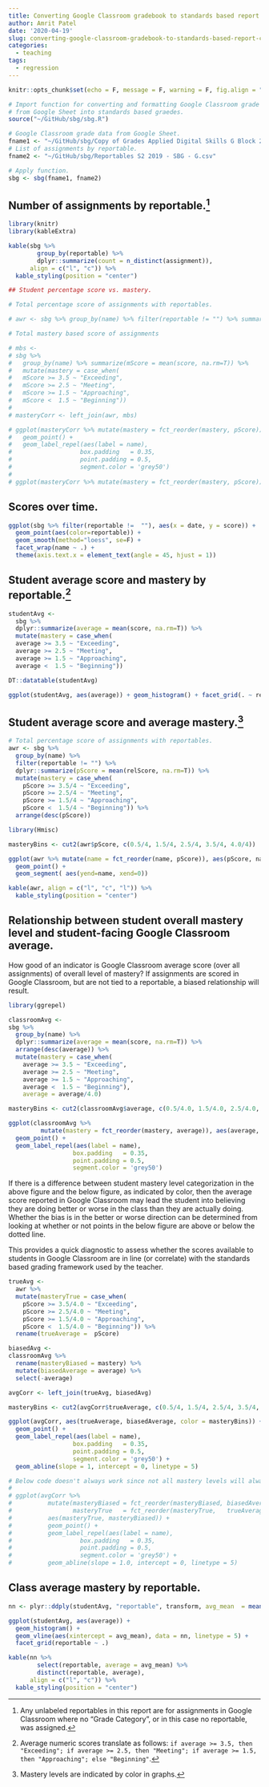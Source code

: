 ```yaml
---
title: Converting Google Classroom gradebook to standards based report cards.
author: Amrit Patel
date: '2020-04-19'
slug: converting-google-classroom-gradebook-to-standards-based-report-cards
categories:
  - teaching
tags:
  - regression
---
```


```r
knitr::opts_chunk$set(echo = F, message = F, warning = F, fig.align = "center")
```

```r
# Import function for converting and formatting Google Classroom grade data
# from Google Sheet into standards based graedes.
source("~/GitHub/sbg/sbg.R")

# Google Classroom grade data from Google Sheet.
fname1 <- "~/GitHub/sbg/Copy of Grades Applied Digital Skills G Block 2019-2020 S2 04-17-2020 - Sheet0.csv"
# List of assignments by reportable.
fname2 <- "~/GitHub/sbg/Reportables S2 2019 - SBG - G.csv"

# Apply function.
sbg <- sbg(fname1, fname2)
```

## Number of assignments by reportable.[^1]

[^1]: Any unlabeled reportables in this report are for assignments in Google Classroom where no "Grade Category", or in this case no reportable, was assigned.

```r
library(knitr)
library(kableExtra)

kable(sbg %>%
        group_by(reportable) %>%
        dplyr::summarize(count = n_distinct(assignment)),
      align = c("l", "c")) %>%
  kable_styling(position = "center")
```

```r
## Student percentage score vs. mastery.

# Total percentage score of assignments with reportables.

# awr <- sbg %>% group_by(name) %>% filter(reportable != "") %>% summarize(pScore = mean(relScore, na.rm=T))

# Total mastery based score of assignments

# mbs <- 
# sbg %>% 
#   group_by(name) %>% summarize(mScore = mean(score, na.rm=T)) %>%
#   mutate(mastery = case_when(
#   mScore >= 3.5 ~ "Exceeding",
#   mScore >= 2.5 ~ "Meeting",
#   mScore >= 1.5 ~ "Approaching",
#   mScore <  1.5 ~ "Beginning"))
# 
# masteryCorr <- left_join(awr, mbs)

# ggplot(masteryCorr %>% mutate(mastery = fct_reorder(mastery, pScore)), aes(x = pScore, y = mastery)) +
#   geom_point() +
#   geom_label_repel(aes(label = name),
#                   box.padding   = 0.35, 
#                   point.padding = 0.5,
#                   segment.color = 'grey50')
# 
# ggplot(masteryCorr %>% mutate(mastery = fct_reorder(mastery, pScore)), aes(mastery)) + geom_histogram(stat="count")
```

## Scores over time.

```r
ggplot(sbg %>% filter(reportable !=  ""), aes(x = date, y = score)) +
  geom_point(aes(color=reportable)) +
  geom_smooth(method="loess", se=F) +
  facet_wrap(name ~ .) +
  theme(axis.text.x = element_text(angle = 45, hjust = 1))
```

## Student average score and mastery by reportable.[^3]

[^3]: Average numeric scores translate as follows: `if average >= 3.5, then "Exceeding"; if average >= 2.5, then "Meeting"; if average >= 1.5, then "Approaching"; else "Beginning"`.

```r
studentAvg <-
  sbg %>%
  dplyr::summarize(average = mean(score, na.rm=T)) %>%
  mutate(mastery = case_when(
  average >= 3.5 ~ "Exceeding",
  average >= 2.5 ~ "Meeting",
  average >= 1.5 ~ "Approaching",
  average <  1.5 ~ "Beginning"))

DT::datatable(studentAvg)
```

```r
ggplot(studentAvg, aes(average)) + geom_histogram() + facet_grid(. ~ reportable)
```

## Student average score and average mastery.[^2]

[^2]: Mastery levels are indicated by color in graphs.

```r
# Total percentage score of assignments with reportables.
awr <- sbg %>%
  group_by(name) %>%
  filter(reportable != "") %>%
  dplyr::summarize(pScore = mean(relScore, na.rm=T)) %>%
  mutate(mastery = case_when(
    pScore >= 3.5/4 ~ "Exceeding",
    pScore >= 2.5/4 ~ "Meeting",
    pScore >= 1.5/4 ~ "Approaching",
    pScore <  1.5/4 ~ "Beginning")) %>%
  arrange(desc(pScore))
```

```r
library(Hmisc)

masteryBins <- cut2(awr$pScore, c(0.5/4, 1.5/4, 2.5/4, 3.5/4, 4.0/4))

ggplot(awr %>% mutate(name = fct_reorder(name, pScore)), aes(pScore, name, color=masteryBins)) +
  geom_point() +
  geom_segment( aes(yend=name, xend=0))

kable(awr, align = c("l", "c", "l")) %>%
  kable_styling(position = "center")
```

## Relationship between student overall mastery level and student-facing Google Classroom average.

How good of an indicator is Google Classroom average score (over all assignments) of overall level of mastery? If assignments are scored in Google Classroom, but are not tied to a reportable, a biased relationship will result.

```r
library(ggrepel)

classroomAvg <-
sbg %>%
  group_by(name) %>%
  dplyr::summarize(average = mean(score, na.rm=T)) %>%
  arrange(desc(average)) %>%
  mutate(mastery = case_when(
    average >= 3.5 ~ "Exceeding",
    average >= 2.5 ~ "Meeting",
    average >= 1.5 ~ "Approaching",
    average <  1.5 ~ "Beginning"),
    average = average/4.0)

masteryBins <- cut2(classroomAvg$average, c(0.5/4.0, 1.5/4.0, 2.5/4.0, 3.5/4.0, 4.0/4.0))

ggplot(classroomAvg %>%
         mutate(mastery = fct_reorder(mastery, average)), aes(average, mastery, color = masteryBins)) +
  geom_point() +
  geom_label_repel(aes(label = name),
                  box.padding   = 0.35, 
                  point.padding = 0.5,
                  segment.color = 'grey50')
```

If there is a difference between student mastery level categorization in the above figure and the below figure, as indicated by color, then the average score reported in Google Classroom may lead the student into believing they are doing better or worse in the class than they are actually doing. Whether the bias is in the better or worse direction can be determined from looking at whether or not points in the below figure are above or below the dotted line.

This provides a quick diagnostic to assess whether the scores available to students in Google Classroom are in line (or correlate) with the standards based grading framework used by the teacher.

```r
trueAvg <-
  awr %>%
  mutate(masteryTrue = case_when(
    pScore >= 3.5/4.0 ~ "Exceeding",
    pScore >= 2.5/4.0 ~ "Meeting",
    pScore >= 1.5/4.0 ~ "Approaching",
    pScore <  1.5/4.0 ~ "Beginning")) %>%
  rename(trueAverage =  pScore)

biasedAvg <-
classroomAvg %>%
  rename(masteryBiased = mastery) %>%
  mutate(biasedAverage = average) %>%
  select(-average)

avgCorr <- left_join(trueAvg, biasedAvg)

masteryBins <- cut2(avgCorr$trueAverage, c(0.5/4, 1.5/4, 2.5/4, 3.5/4, 4.0/4))

ggplot(avgCorr, aes(trueAverage, biasedAverage, color = masteryBins)) + 
  geom_point() +
  geom_label_repel(aes(label = name),
                  box.padding   = 0.35, 
                  point.padding = 0.5,
                  segment.color = 'grey50') +
  geom_abline(slope = 1, intercept = 0, linetype = 5)

# Below code doesn't always work since not all mastery levels will always have data. 
#
# ggplot(avgCorr %>%
#          mutate(masteryBiased = fct_reorder(masteryBiased, biasedAverage) ,
#                 masteryTrue   = fct_reorder(masteryTrue,   trueAverage  )),
#          aes(masteryTrue, masteryBiased)) + 
#          geom_point() +
#          geom_label_repel(aes(label = name),
#                   box.padding   = 0.35, 
#                   point.padding = 0.5,
#                   segment.color = 'grey50') +
#          geom_abline(slope = 1.0, intercept = 0, linetype = 5)
```

## Class average mastery by reportable.

```r
nn <- plyr::ddply(studentAvg, "reportable", transform, avg_mean  = mean(average))

ggplot(studentAvg, aes(average)) +
  geom_histogram() +
  geom_vline(aes(xintercept = avg_mean), data = nn, linetype = 5) +
  facet_grid(reportable ~ .)
```

```r
kable(nn %>%
        select(reportable, average = avg_mean) %>%
        distinct(reportable, average),
      align = c("l", "c")) %>%
  kable_styling(position = "center")
```